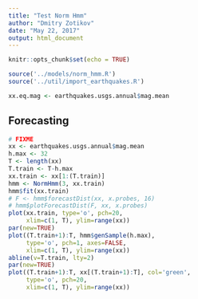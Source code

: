 ```yaml
---
title: "Test Norm Hmm"
author: "Dmitry Zotikov"
date: "May 22, 2017"
output: html_document
---
```


```r
knitr::opts_chunk$set(echo = TRUE)
```

```r
source('../models/norm_hmm.R')
source('../util/import_earthquakes.R')
```

```r
xx.eq.mag <- earthquakes.usgs.annual$mag.mean
```


## Forecasting

```r
# FIXME
xx <- earthquakes.usgs.annual$mag.mean
h.max <- 32
T <- length(xx)
T.train <- T-h.max
xx.train <- xx[1:(T.train)]
hmm <- NormHmm(3, xx.train)
hmm$fit(xx.train)
# F <- hmm$forecastDist(xx, x.probes, 16)
# hmm$plotForecastDist(F, xx, x.probes)
plot(xx.train, type='o', pch=20,
     xlim=c(1, T), ylim=range(xx))
par(new=TRUE)
plot((T.train+1):T, hmm$genSample(h.max),
     type='o', pch=1, axes=FALSE,
     xlim=c(1, T), ylim=range(xx))
abline(v=T.train, lty=2)
par(new=TRUE)
plot((T.train+1):T, xx[(T.train+1):T], col='green',
     type='o', pch=20,
     xlim=c(1, T), ylim=range(xx))
```